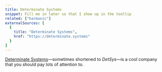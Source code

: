 ```yaml
---
title: Determinate Systems
snippet: Fill me in later so that I show up in the tooltip
related: ["harmonic"]
externalSources: [
  {
    title: "Determinate Systems",
    href: "https://determinate.systems"
  }
]
---
```


[Determinate Systems][ds]&mdash;sometimes shortened to *DetSys*&mdash;is a cool company that you should pay lots of attention to.

[ds]: https://determinate.systems
